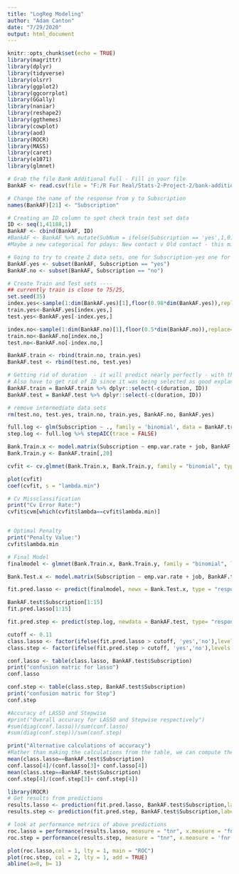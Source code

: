 ```yaml
---
title: "LogReg Modeling"
author: "Adam Canton"
date: "7/29/2020"
output: html_document
---
```


```r
knitr::opts_chunk$set(echo = TRUE)
library(magrittr)
library(dplyr)
library(tidyverse)
library(olsrr)
library(ggplot2)
library(ggcorrplot)
library(GGally)
library(naniar)
library(reshape2)
library(ggthemes)
library(cowplot)
library(aod)
library(ROCR)
library(MASS)
library(caret)
library(e1071)
library(glmnet)
```


```r
# Grab the file Bank Additional Full - Fill in your file
BankAF <- read.csv(file = "F:/R For Real/Stats-2-Project-2/bank-additional-full.csv", sep = ";", header = TRUE)

# Change the name of the response from y to Subscription
names(BankAF)[21] <- "Subscription"

# Creating an ID column to spot check train test set data
ID <- seq(1,41188,1)
BankAF <- cbind(BankAF, ID)
#BankAF <- BankAF %>% mutate(SubNum = ifelse(Subscription == 'yes',1,0))
#Maybe a new categorical for pdays: New contact v Old contact - this might be captured in previous

# Going to try to create 2 data sets, one for Subscription-yes one for Subscription-no, Sample each one proportionally then recombine into train and test sets
BankAF.yes <- subset(BankAF, Subscription == "yes")
BankAF.no <- subset(BankAF, Subscription == "no")

```

```r
# Create Train and Test sets ----
## currently train is close to 75/25,
set.seed(35)
index.yes<-sample(1:dim(BankAF.yes)[1],floor(0.98*dim(BankAF.yes)),replace=F)
train.yes<-BankAF.yes[index.yes,]
test.yes<-BankAF.yes[-index.yes,]

index.no<-sample(1:dim(BankAF.no)[1],floor(0.5*dim(BankAF.no)),replace=F)
train.no<-BankAF.no[index.no,]
test.no<-BankAF.no[-index.no,]

BankAF.train <- rbind(train.no, train.yes)
BankAF.test <- rbind(test.no, test.yes)

# Getting rid of duration  - it will predict nearly perfectly - with this in mean prediction error = 0
# Also have to get rid of ID since it was being selected as good explanatory variable
BankAF.train = BankAF.train %>% dplyr::select(-c(duration, ID))
BankAF.test = BankAF.test %>% dplyr::select(-c(duration, ID))

# remove intermediate data sets
rm(test.no, test.yes, train.no, train.yes, BankAF.no, BankAF.yes)
```

```r
full.log <- glm(Subscription ~ ., family = 'binomial', data = BankAF.train)
step.log <- full.log %>% stepAIC(trace = FALSE)
```


```r
Bank.Train.x <- model.matrix(Subscription ~ emp.var.rate + job, BankAF.train)
Bank.Train.y <- BankAF.train[,20]

cvfit <- cv.glmnet(Bank.Train.x, Bank.Train.y, family = "binomial", type.measure = "class", nlambda = 1000)

plot(cvfit)
coef(cvfit, s = "lambda.min")

# Cv Missclassification
print("Cv Error Rate:")
cvfit$cvm[which(cvfit$lambda==cvfit$lambda.min)]


# Optimal Penalty
print("Penalty Value:")
cvfit$lambda.min

# Final Model
finalmodel <- glmnet(Bank.Train.x, Bank.Train.y, family = "binomial", lambda = cvfit$lambda.min)
```


```r
Bank.Test.x <- model.matrix(Subscription ~ emp.var.rate + job, BankAF.test)

fit.pred.lasso <- predict(finalmodel, newx = Bank.Test.x, type = "response")

BankAF.test$Subscription[1:15]
fit.pred.lasso[1:15]

fit.pred.step <- predict(step.log, newdata = BankAF.test, type= "response")
```

```r
cutoff <- 0.11
class.lasso <- factor(ifelse(fit.pred.lasso > cutoff, 'yes','no'),levels = c('no','yes'))
class.step <- factor(ifelse(fit.pred.step > cutoff, 'yes','no'),levels = c('no','yes'))

conf.lasso <- table(class.lasso, BankAF.test$Subscription)
print("confusion matric for lasso")
conf.lasso

conf.step <- table(class.step, BankAF.test$Subscription)
print("confusion matric for Step")
conf.step

```

```r
#Accuracy of LASSO and Stepwise
#print("Overall accuracy for LASSO and Stepwise respectively")
#sum(diag(conf.lasso))/sum(conf.lasso)
#sum(diag(conf.step))/sum(conf.step)

print("Alternative calculations of accuracy")
#Rather than making the calculations from the table, we can compute them more quickly using the following code which just checks if the prediction matches the truth and then computes the proportion.
mean(class.lasso==BankAF.test$Subscription)
conf.lasso[4]/(conf.lasso[3]+ conf.lasso[4])
mean(class.step==BankAF.test$Subscription)
conf.step[4]/(conf.step[3]+ conf.step[4])
```

```r
library(ROCR)
# Get results from predictions
results.lasso <- prediction(fit.pred.lasso, BankAF.test$Subscription,label.ordering=c("no","yes"))
results.step <- prediction(fit.pred.step, BankAF.test$Subscription,label.ordering=c("no","yes")) 

# look at performance metrics of above predictions
roc.lasso = performance(results.lasso, measure = "tnr", x.measure = "fnr")
roc.step = performance(results.step, measure = "tnr", x.measure = 'fnr')

plot(roc.lasso,col = 1, lty = 1, main = "ROC")
plot(roc.step, col = 2, lty = 1, add = TRUE)
abline(a=0, b= 1)
```


















